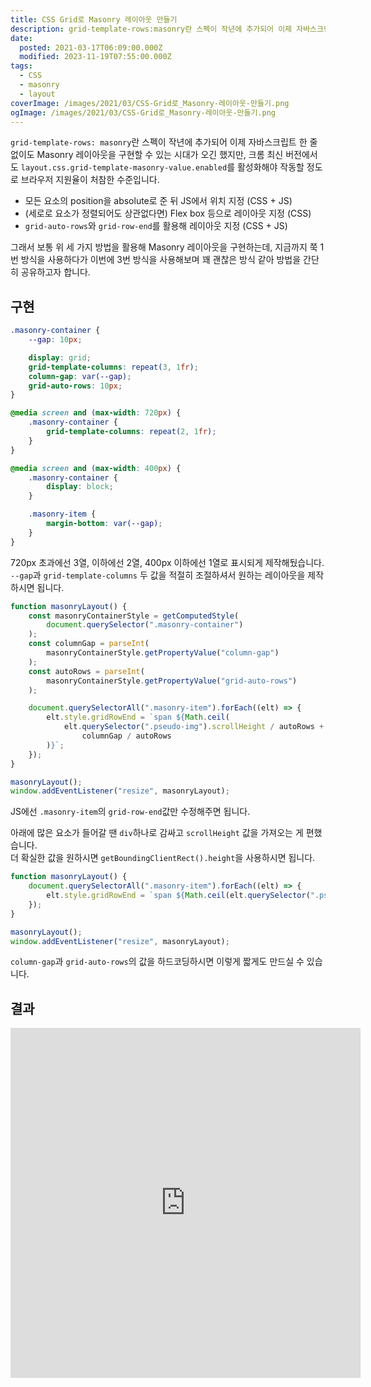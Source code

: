 ```yaml
---
title: CSS Grid로 Masonry 레이아웃 만들기
description: grid-template-rows:masonry란 스펙이 작년에 추가되어 이제 자바스크립트 한 줄 없이도 Masonry 레이아웃을 구현할 수 있는 시대가 오긴 했지만, 크롬 최신 버전에서도 layout.css.grid-template-masonry-value.enabled를 활성화해야 작동할 정도로 브라우저 지원율이 처참한 수준입니다. 모든 요소의 position을 absolute로 준 뒤 JS에서 위치 지정 (CSS + JS) (세로로 요소가 정렬되어도 상관없다면) Flex box 등으로 레이아웃 지정 (CSS) grid-auto-rows와 grid-row-end를 활용해 레이아웃
date:
  posted: 2021-03-17T06:09:00.000Z
  modified: 2023-11-19T07:55:00.000Z
tags:
  - CSS
  - masonry
  - layout
coverImage: /images/2021/03/CSS-Grid로_Masonry-레이아웃-만들기.png
ogImage: /images/2021/03/CSS-Grid로_Masonry-레이아웃-만들기.png
---
```


`grid-template-rows: masonry`란 스펙이 작년에 추가되어 이제 자바스크립트 한 줄 없이도 Masonry 레이아웃을 구현할 수 있는 시대가 오긴 했지만, 크롬 최신 버전에서도 `layout.css.grid-template-masonry-value.enabled`를 활성화해야 작동할 정도로 브라우저 지원율이 처참한 수준입니다.

* 모든 요소의 position을 absolute로 준 뒤 JS에서 위치 지정 (CSS + JS)
* (세로로 요소가 정렬되어도 상관없다면) Flex box 등으로 레이아웃 지정 (CSS)
* `grid-auto-rows`와 `grid-row-end`를 활용해 레이아웃 지정 (CSS + JS)

그래서 보통 위 세 가지 방법을 활용해 Masonry 레이아웃을 구현하는데, 지금까지 쭉 1번 방식을 사용하다가 이번에 3번 방식을 사용해보며 꽤 괜찮은 방식 같아 방법을 간단히 공유하고자 합니다.

## 구현

```css
.masonry-container {
    --gap: 10px;

    display: grid;
    grid-template-columns: repeat(3, 1fr);
    column-gap: var(--gap);
    grid-auto-rows: 10px;
}

@media screen and (max-width: 720px) {
    .masonry-container {
        grid-template-columns: repeat(2, 1fr);
    }
}

@media screen and (max-width: 400px) {
    .masonry-container {
        display: block;
    }

    .masonry-item {
        margin-bottom: var(--gap);
    }
}
```

720px 초과에선 3열, 이하에선 2열, 400px 이하에선 1열로 표시되게 제작해뒀습니다.  
`--gap`과 `grid-template-columns` 두 값을 적절히 조절하셔서 원하는 레이아웃을 제작하시면 됩니다.

```ts
function masonryLayout() {
    const masonryContainerStyle = getComputedStyle(
        document.querySelector(".masonry-container")
    );
    const columnGap = parseInt(
        masonryContainerStyle.getPropertyValue("column-gap")
    );
    const autoRows = parseInt(
        masonryContainerStyle.getPropertyValue("grid-auto-rows")
    );

    document.querySelectorAll(".masonry-item").forEach((elt) => {
        elt.style.gridRowEnd = `span ${Math.ceil(
            elt.querySelector(".pseudo-img").scrollHeight / autoRows +
                columnGap / autoRows
        )}`;
    });
}

masonryLayout();
window.addEventListener("resize", masonryLayout);
```

JS에선 `.masonry-item`의 `grid-row-end`값만 수정해주면 됩니다.

아래에 많은 요소가 들어갈 땐 `div`하나로 감싸고 `scrollHeight` 값을 가져오는 게 편했습니다.  
더 확실한 값을 원하시면 `getBoundingClientRect().height`을 사용하시면 됩니다.

```ts
function masonryLayout() {
    document.querySelectorAll(".masonry-item").forEach((elt) => {
        elt.style.gridRowEnd = `span ${Math.ceil(elt.querySelector(".pseudo-img").scrollHeight / 10 + 1)}`;
    });
}

masonryLayout();
window.addEventListener("resize", masonryLayout);
```

`column-gap`과 `grid-auto-rows`의 값을 하드코딩하시면 이렇게 짧게도 만드실 수 있습니다.

## 결과

<iframe allowfullscreen="true" frameborder="0" width="560" height="560" src="https://codepen.io/marshall-ku/embed/eYBapBL?default-tab=result" title="Grid Masonry" loading="lazy" />

## 장점

굉장히 간편하게 구현할 수 있습니다.  
상술한 Masonry 구현 방식 중 JS에서 위치를 지정하는 방식은 모든 요소의 높이를 저장하고, 다음 요소를 배치할 때마다 저장된 위치를 탐색해 최적의 위치를 찾아줘야 합니다만 이 방식을 이용하면 자식 요소의 높이만 감지해주면 끝납니다.

모든 요소의 position이 static이란 것도 소소한 장점 중 하나입니다.

## 단점

row가 1,000개를 넘어가기 시작하면 grid가 제대로 작동하지 않습니다.  
예시에선 `grid-auto-rows`를 10px로 잡았으니, `.masonry-container`의 높이가 10000px 이상이 되면 그 뒤론 제대로 작동하지 않는단 뜻입니다.

Masonry는 Infinite Scroll과 동시에 쓰는 경우가 많은데, 이 방식은 상술한 이유로 Infinite Scroll과 함께 쓰긴 힘듭니다.